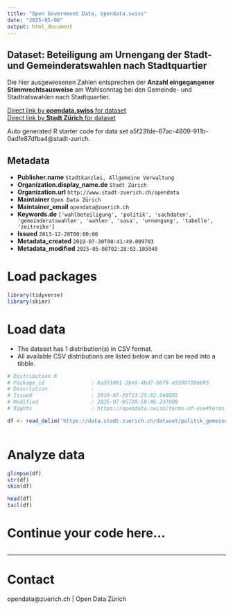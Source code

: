 ```yaml
---
title: "Open Government Data, opendata.swiss"
date: "2025-05-08"
output: html_document
---
```


## Dataset: Beteiligung am Urnengang der Stadt- und Gemeinderatswahlen nach Stadtquartier


Die hier ausgewiesenen Zahlen entsprechen der **Anzahl eingegangener Stimmrechtsausweise** am Wahlsonntag bei den Gemeinde- und Stadtratswahlen nach Stadtquartier.


[Direct link by **opendata.swiss** for dataset](https://opendata.swiss/de/dataset/beteiligung-am-urnengang-der-stadt-und-gemeinderatswahlen-seit-2006-nachstadtquartier1)<br>
[Direct link by **Stadt Zürich** for dataset](https://data.stadt-zuerich.ch/dataset/politik_gemeinderatswahlen_btg_urnengang_quartier_od7005)

Auto generated R starter code for data set a5f23fde-67ac-4809-911b-0adfe87dfba4@stadt-zurich.

## Metadata

- **Publisher.name** `Stadtkanzlei, Allgemeine Verwaltung`
- **Organization.display_name.de** `Stadt Zürich`
- **Organization.url** `http://www.stadt-zuerich.ch/opendata`
- **Maintainer** `Open Data Zürich`
- **Maintainer_email** `opendata@zuerich.ch`
- **Keywords.de** `['wahlbeteiligung', 'politik', 'sachdaten', 'gemeinderatswahlen', 'wahlen', 'sasa', 'urnengang', 'tabelle', 'zeitreihe']`
- **Issued** `2013-12-20T00:00:00`
- **Metadata_created** `2019-07-30T00:41:49.009703`
- **Metadata_modified** `2025-05-08T02:28:03.185940`


# Load packages

```r

library(tidyverse)
library(skimr)

```

# Load data

-   The dataset has 1 distribution(s) in CSV format.
-   All available CSV distributions are listed below and can be read into a tibble.

```r

# Distribution 0
# Package_id               : 8a551001-2be9-4bd7-b6f9-e5590730e695
# Description              : 
# Issued                   : 2019-07-29T13:25:02.948605
# Modified                 : 2025-07-05T20:59:46.237000
# Rights                   : https://opendata.swiss/terms-of-use#terms_open

df <- read_delim('https://data.stadt-zuerich.ch/dataset/politik_gemeinderatswahlen_btg_urnengang_quartier_od7005/download/POL700OD7005.csv')



```

# Analyze data

```r

glimpse(df)
str(df)
skim(df)

head(df)
tail(df)

```

# Continue your code here...

```r

```

------------------------------------------------------------------------

# Contact

opendata@zuerich.ch | Open Data Zürich

